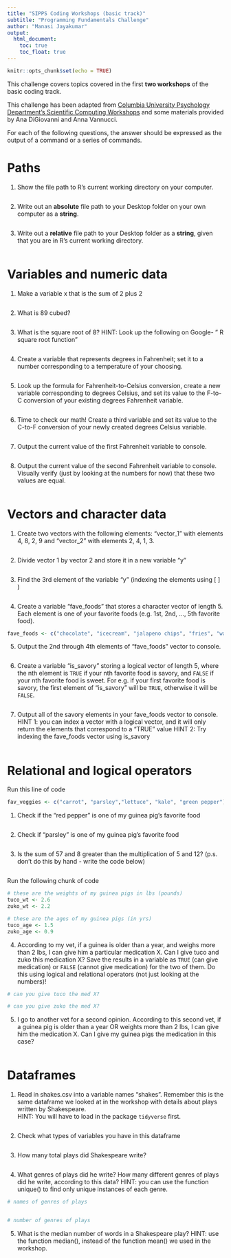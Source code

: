 ---
title: "SIPPS Coding Workshops (basic track)"
subtitle: "Programming Fundamentals Challenge"
author: "Manasi Jayakumar"
output:
  html_document:
    toc: true
    toc_float: true
---

```{r setup, include=FALSE}
knitr::opts_chunk$set(echo = TRUE)
```

This challenge covers topics covered in the first **two workshops** of the basic coding track. 

This challenge has been adapted from [Columbia University Psychology Department's Scientific Computing Workshops](https://cu-psych-computing.github.io/cu-psych-comp-tutorial/){target="_blank"} and some materials provided by Ana DiGiovanni and Anna Vannucci. 

For each of the following questions, the answer should be expressed as the output of a command or a series of commands.


# Paths

1. Show the file path to R's current working directory on your computer.

```{r}

```

2. Write out an **absolute** file path to your Desktop folder on your own computer as a **string**.

```{r}

```


3. Write out a **relative** file path to your Desktop folder as a **string**, given that you are in R's current working directory.

```{r}

```

# Variables and numeric data

1. Make a variable x that is the sum of 2 plus 2
```{r}

```


2.	What is 89 cubed?
```{r}

```


3.	What is the square root of 8? 
HINT: Look up the following on Google- " R square root function"
```{r}

```

4. Create a variable that represents degrees in Fahrenheit; set it to a number corresponding to a temperature of your choosing.
```{r}

```

5. Look up the formula for Fahrenheit-to-Celsius conversion, create a new variable corresponding to degrees Celsius, and set its value to the F-to-C conversion of your existing degrees Fahrenheit variable.
```{r}

```

6. Time to check our math! Create a third variable and set its value to the C-to-F conversion of your newly created degrees Celsius variable.
```{r}

```

7. Output the current value of the first Fahrenheit variable to console.
```{r}

```

8. Output the current value of the second Fahrenheit variable to console. Visually verify (just by looking at the numbers for now) that these two values are equal.
```{r}

```


# Vectors and character data
1.	Create two vectors with the following elements: "vector_1" with elements 4, 8, 2, 9 and "vector_2" with elements 2, 4, 1, 3. 
```{r}

```


2. Divide vector 1 by vector 2 and store it in a new variable "y" 
```{r}


```


3. Find the 3rd element of the variable "y"  (indexing the elements using [ ] )
```{r}

```

4. Create a variable "fave_foods" that stores a character vector of length 5. Each element is one of your favorite foods  (e.g. 1st, 2nd, ..., 5th favorite food).
```{r}
fave_foods <- c("chocolate", "icecream", "jalapeno chips", "fries", "watermelon")
```

5. Output the 2nd through 4th elements of "fave_foods" vector to console.
```{r}

```

6. Create a variable "is_savory" storing a logical vector of length 5, where the nth element is `TRUE` if your nth favorite food is savory, and `FALSE` if your nth favorite food is sweet. For e.g. if your first favorite food is savory, the first element of "is_savory" will be `TRUE`, otherwise it will be `FALSE`.
```{r}

```

7. Output all of the savory elements in your fave_foods vector to console. 
HINT 1: you can index a vector with a logical vector, and it will only return the elements that correspond to a "TRUE" value
HINT 2: Try indexing the fave_foods vector using is_savory

```{r}

```
# Relational and logical operators

Run this line of code
```{r}
fav_veggies <- c("carrot", "parsley","lettuce", "kale", "green pepper") #these are my guinea pig's favorite veggies
```

1. Check if the "red pepper" is one of my guinea pig's favorite food 

```{r}

```

2. Check if "parsley" is one of my guinea pig's favorite food
```{r}

```

3. Is the sum of 57 and 8 greater than the multiplication of 5 and 12? (p.s. don't do this by hand - write the code below)
```{r}

```

Run the following chunk of code 
```{r}
# these are the weights of my guinea pigs in lbs (pounds)
tuco_wt <- 2.6
zuko_wt <- 2.2

# these are the ages of my guinea pigs (in yrs)
tuco_age <- 1.5
zuko_age <- 0.9
```

4. According to my vet, if a guinea is older than a year, and weighs more than 2 lbs, I can give him a particular medication X. Can I give tuco and zuko this medication X? Save the results in a variable as `TRUE` (can give medication) or `FALSE` (cannot give medication) for the two of them. Do this using logical and relational operators (not just looking at the numbers)! 

```{r}
# can you give tuco the med X?

```

```{r}
# can you give zuko the med X? 


```

5. I go to another vet for a second opinion. According to this second vet, if a guinea pig is older than a year OR weights more than 2 lbs, I can give him the medication X. Can I give my guinea pigs the medication in this case?

```{r}

```

# Dataframes

1. Read in shakes.csv into a variable names "shakes". Remember this is the same dataframe we looked at in the workshop with details about plays written by Shakespeare.  
HINT: You will have to load in the package `tidyverse` first.  
```{r}

```

2. Check what types of variables you have in this dataframe
```{r}

```

3. How many total plays did Shakespeare write?
```{r}

```

4. What genres of plays did he write? How many different genres of plays did he write, according to this data?
HINT: you can use the function unique() to find only unique instances of each genre. 
```{r}
# names of genres of plays


# number of genres of plays

```

5. What is the median number of words in a Shakespeare play? 
HINT: use the function median(), instead of the function mean() we used in the workshop.
```{r}

```

